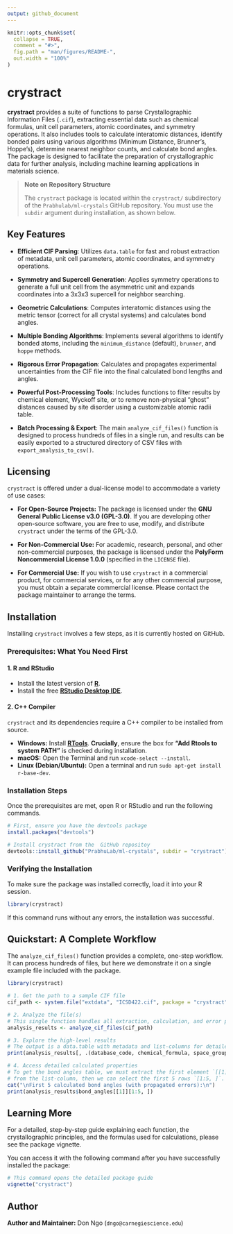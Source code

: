 ```yaml
---
output: github_document
---
```


<!-- README.md is generated from README.Rmd. Please edit that file -->

```r
knitr::opts_chunk$set(
  collapse = TRUE,
  comment = "#>",
  fig.path = "man/figures/README-",
  out.width = "100%"
)
```

# crystract

<!-- badges: start -->
<!-- After setting up, uncomment and update these badges -->
<!-- [![Lifecycle: experimental](https://img.shields.io/badge/lifecycle-experimental-orange.svg)](https://lifecycle.r-lib.org/articles/stages.html#experimental) -->
<!-- [![R-CMD-check](https://github.com/Don-Tat/ml-crystals/actions/workflows/R-CMD-check.yaml/badge.svg)](https://github.com/Don-Tat/ml-crystals/actions/workflows/R-CMD-check.yaml) -->
<!-- badges: end -->

**crystract** provides a suite of functions to parse Crystallographic Information Files (`.cif`), extracting essential data such as chemical formulas, unit cell parameters, atomic coordinates, and symmetry operations. It also includes tools to calculate interatomic distances, identify bonded pairs using various algorithms (Minimum Distance, Brunner's, Hoppe's), determine nearest neighbor counts, and calculate bond angles. The package is designed to facilitate the preparation of crystallographic data for further analysis, including machine learning applications in materials science.

> **Note on Repository Structure**
>
> The `crystract` package is located within the `crystract/` subdirectory of the `Prabhulab/ml-crystals` GitHub repository. You must use the `subdir` argument during installation, as shown below.

## Key Features

*   **Efficient CIF Parsing**: Utilizes `data.table` for fast and robust extraction of metadata, unit cell parameters, atomic coordinates, and symmetry operations.

*   **Symmetry and Supercell Generation**: Applies symmetry operations to generate a full unit cell from the asymmetric unit and expands coordinates into a 3x3x3 supercell for neighbor searching.

*   **Geometric Calculations**: Computes interatomic distances using the metric tensor (correct for all crystal systems) and calculates bond angles.

*   **Multiple Bonding Algorithms**: Implements several algorithms to identify bonded atoms, including the `minimum_distance` (default), `brunner`, and `hoppe` methods.

*   **Rigorous Error Propagation**: Calculates and propagates experimental uncertainties from the CIF file into the final calculated bond lengths and angles.

*   **Powerful Post-Processing Tools**: Includes functions to filter results by chemical element, Wyckoff site, or to remove non-physical "ghost" distances caused by site disorder using a customizable atomic radii table.

*   **Batch Processing & Export**: The main `analyze_cif_files()` function is designed to process hundreds of files in a single run, and results can be easily exported to a structured directory of CSV files with `export_analysis_to_csv()`.

## Licensing

`crystract` is offered under a dual-license model to accommodate a variety of use cases:

*   **For Open-Source Projects:** The package is licensed under the **GNU General Public License v3.0 (GPL-3.0)**. If you are developing other open-source software, you are free to use, modify, and distribute `crystract` under the terms of the GPL-3.0.

*   **For Non-Commercial Use:** For academic, research, personal, and other non-commercial purposes, the package is licensed under the **PolyForm Noncommercial License 1.0.0** (specified in the `LICENSE` file).

*   **For Commercial Use:** If you wish to use `crystract` in a commercial product, for commercial services, or for any other commercial purpose, you must obtain a separate commercial license. Please contact the package maintainer to arrange the terms.

## Installation

Installing `crystract` involves a few steps, as it is currently hosted on GitHub.

### Prerequisites: What You Need First

#### 1. R and RStudio

*   Install the latest version of **[R](https://cran.r-project.org/)**.
*   Install the free **[RStudio Desktop IDE](https://posit.co/download/rstudio-desktop/)**.

#### 2. C++ Compiler

`crystract` and its dependencies require a C++ compiler to be installed from source.

*   **Windows:** Install **[RTools](https://cran.r-project.org/bin/windows/Rtools/)**. **Crucially**, ensure the box for **"Add Rtools to system PATH"** is checked during installation.
*   **macOS:** Open the Terminal and run `xcode-select --install`.
*   **Linux (Debian/Ubuntu):** Open a terminal and run `sudo apt-get install r-base-dev`.

### Installation Steps

Once the prerequisites are met, open R or RStudio and run the following commands.

```r
# First, ensure you have the devtools package
install.packages("devtools")

# Install crystract from the  GitHub repositoy
devtools::install_github("PrabhuLab/ml-crystals", subdir = "crystract")
```

### Verifying the Installation

To make sure the package was installed correctly, load it into your R session.

```r
library(crystract)
```

If this command runs without any errors, the installation was successful.

## Quickstart: A Complete Workflow

The `analyze_cif_files()` function provides a complete, one-step workflow. It can process hundreds of files, but here we demonstrate it on a single example file included with the package.

```r
library(crystract)

# 1. Get the path to a sample CIF file
cif_path <- system.file("extdata", "ICSD422.cif", package = "crystract")

# 2. Analyze the file(s)
# This single function handles all extraction, calculation, and error propagation.
analysis_results <- analyze_cif_files(cif_path)

# 3. Explore the high-level results
# The output is a data.table with metadata and list-columns for detailed results.
print(analysis_results[, .(database_code, chemical_formula, space_group_name)])

# 4. Access detailed calculated properties
# To get the bond angles table, we must extract the first element `[[1]]` 
# from the list-column, then we can select the first 5 rows `[1:5, ]`.
cat("\nFirst 5 calculated bond angles (with propagated errors):\n")
print(analysis_results$bond_angles[[1]][1:5, ])
```

## Learning More

For a detailed, step-by-step guide explaining each function, the crystallographic principles, and the formulas used for calculations, please see the package vignette.

You can access it with the following command after you have successfully installed the package:

```r
# This command opens the detailed package guide
vignette("crystract")
```

## Author

**Author and Maintainer:** Don Ngo (`dngo@carnegiescience.edu`)
